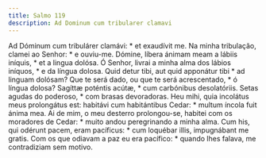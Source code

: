 ```yaml
---
title: Salmo 119
description: Ad Dominum cum tribularer clamavi
---
```


<div class="side-by-side not-content">
  <span class="text-justify">
    Ad Dóminum cum tribulárer clamávi: * et exaudívit me.
  </span>
  <span class="text-justify">
    Na minha tribulação, clamei ao Senhor: * e ouviu-me.
  </span>
  <span class="text-justify">
    Dómine, líbera ánimam meam a lábiis iníquis, * et a lingua dolósa.
  </span>
  <span class="text-justify">
    Ó Senhor, livrai a minha alma dos lábios iníquos, * e da língua dolosa.
  </span>
  <span class="text-justify">
    Quid detur tibi, aut quid apponátur tibi * ad linguam dolósam?
  </span>
  <span class="text-justify">
    Que te será dado, ou que te será acrescentado, * ó língua dolosa?
  </span>
  <span class="text-justify">
    Sagíttæ poténtis acútæ, * cum carbónibus desolatóriis.
  </span>
  <span class="text-justify">
    Setas agudas do poderoso, * com brasas devoradoras.
  </span>
  <span class="text-justify">
    Heu mihi, quia incolátus meus prolongátus est: habitávi cum habitántibus
    Cedar: * multum íncola fuit ánima mea.
  </span>
  <span class="text-justify">
    Ai de mim, o meu desterro prolongou-se, habitei com os moradores de Cedar: *
    muito andou peregrinando a minha alma.
  </span>
  <span class="text-justify">
    Cum his, qui odérunt pacem, eram pacíficus: * cum loquébar illis,
    impugnábant me gratis.
  </span>
  <span class="text-justify">
    Com os que odiavam a paz eu era pacífico: * quando lhes falava, me
    contradiziam sem motivo.
  </span>
</div>

